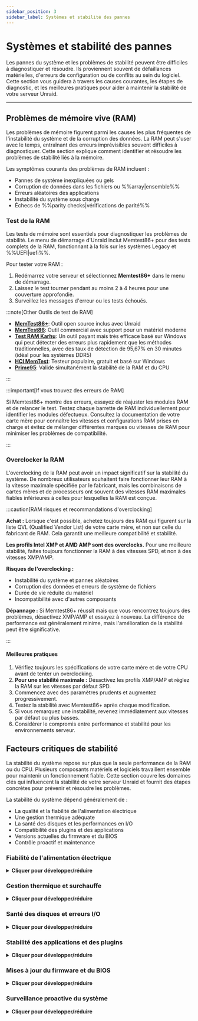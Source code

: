 ```yaml
---
sidebar_position: 3
sidebar_label: Systèmes et stabilité des pannes
---
```



# Systèmes et stabilité des pannes

Les pannes du système et les problèmes de stabilité peuvent être difficiles à diagnostiquer et résoudre. Ils proviennent souvent de défaillances matérielles, d'erreurs de configuration ou de conflits au sein du logiciel. Cette section vous guidera à travers les causes courantes, les étapes de diagnostic, et les meilleures pratiques pour aider à maintenir la stabilité de votre serveur Unraid.

---

## Problèmes de mémoire vive (RAM)

Les problèmes de mémoire figurent parmi les causes les plus fréquentes de l'instabilité du système et de la corruption des données. La RAM peut s'user avec le temps, entraînant des erreurs imprévisibles souvent difficiles à diagnostiquer. Cette section explique comment identifier et résoudre les problèmes de stabilité liés à la mémoire.

Les symptômes courants des problèmes de RAM incluent :

- Pannes de système inexpliquées ou gels
- Corruption de données dans les fichiers ou %%array|ensemble%%
- Erreurs aléatoires des applications
- Instabilité du système sous charge
- Échecs de %%parity checks|vérifications de parité%%

### Test de la RAM

Les tests de mémoire sont essentiels pour diagnostiquer les problèmes de stabilité. Le menu de démarrage d'Unraid inclut Memtest86+ pour des tests complets de la RAM, fonctionnant à la fois sur les systèmes Legacy et %%UEFI|uefi%%.

Pour tester votre RAM :

1. Redémarrez votre serveur et sélectionnez **Memtest86+** dans le menu de démarrage.
2. Laissez le test tourner pendant au moins 2 à 4 heures pour une couverture approfondie.
3. Surveillez les messages d'erreur ou les tests échoués.

:::note[Other Outils de test de RAM]

- [**MemTest86+**](https://www.memtest.org/): Outil open source inclus avec Unraid
- [**MemTest86**](https://www.memtest86.com/): Outil commercial avec support pour un matériel moderne
- [**Test RAM Karhu**](https://www.karhusoftware.com/): Un outil payant mais très efficace basé sur Windows qui peut détecter des erreurs plus rapidement que les méthodes traditionnelles, avec des taux de détection de 95,67% en 30 minutes (idéal pour les systèmes DDR5)
- [**HCI MemTest**](https://hcidesign.com/memtest/): Testeur populaire, gratuit et basé sur Windows
- [**Prime95**](https://prime95.net/): Valide simultanément la stabilité de la RAM et du CPU

:::

:::important[If vous trouvez des erreurs de RAM]

Si Memtest86+ montre des erreurs, essayez de réajuster les modules RAM et de relancer le test. Testez chaque barrette de RAM individuellement pour identifier les modules défectueux. Consultez la documentation de votre carte mère pour connaître les vitesses et configurations RAM prises en charge et évitez de mélanger différentes marques ou vitesses de RAM pour minimiser les problèmes de compatibilité.

:::

### Overclocker la RAM

L'overclocking de la RAM peut avoir un impact significatif sur la stabilité du système. De nombreux utilisateurs souhaitent faire fonctionner leur RAM à la vitesse maximale spécifiée par le fabricant, mais les combinaisons de cartes mères et de processeurs ont souvent des vitesses RAM maximales fiables inférieures à celles pour lesquelles la RAM est conçue.

:::caution[RAM risques et recommandations d'overclocking]

**Achat :** Lorsque c'est possible, achetez toujours des RAM qui figurent sur la liste QVL (Qualified Vendor List) de votre carte mère, et non sur celle du fabricant de RAM. Cela garantit une meilleure compatibilité et stabilité.

**Les profils Intel XMP et AMD AMP sont des overclocks.** Pour une meilleure stabilité, faites toujours fonctionner la RAM à des vitesses SPD, et non à des vitesses XMP/AMP.

**Risques de l'overclocking :**

- Instabilité du système et pannes aléatoires
- Corruption des données et erreurs de système de fichiers
- Durée de vie réduite du matériel
- Incompatibilité avec d'autres composants

**Dépannage :** Si Memtest86+ réussit mais que vous rencontrez toujours des problèmes, désactivez XMP/AMP et essayez à nouveau. La différence de performance est généralement minime, mais l'amélioration de la stabilité peut être significative.

:::

<h4>Meilleures pratiques</h4>

1. Vérifiez toujours les spécifications de votre carte mère et de votre CPU avant de tenter un overclocking.
2. **Pour une stabilité maximale :** Désactivez les profils XMP/AMP et réglez la RAM sur les vitesses par défaut SPD.
3. Commencez avec des paramètres prudents et augmentez progressivement.
4. Testez la stabilité avec Memtest86+ après chaque modification.
5. Si vous remarquez une instabilité, revenez immédiatement aux vitesses par défaut ou plus basses.
6. Considérer le compromis entre performance et stabilité pour les environnements serveur.

## Facteurs critiques de stabilité

La stabilité du système repose sur plus que la seule performance de la RAM ou du CPU. Plusieurs composants matériels et logiciels travaillent ensemble pour maintenir un fonctionnement fiable. Cette section couvre les domaines clés qui influencent la stabilité de votre serveur Unraid et fournit des étapes concrètes pour prévenir et résoudre les problèmes.

La stabilité du système dépend généralement de :

- La qualité et la fiabilité de l'alimentation électrique
- Une gestion thermique adéquate
- La santé des disques et les performances en I/O
- Compatibilité des plugins et des applications
- Versions actuelles du firmware et du BIOS
- Contrôle proactif et maintenance

### Fiabilité de l'alimentation électrique

<details>
  <summary><strong>Cliquer pour développer/réduire</strong></summary>

  Une alimentation électrique stable et suffisante est cruciale pour le fonctionnement ininterrompu du serveur. Les problèmes d'alimentation sont souvent négligés mais peuvent causer les problèmes de stabilité les plus frustrants.

  Les problèmes courants liés à l'alimentation incluent :

  - Pannes de système aléatoires ou gels
  - Corruption de données lors des écritures
  - Arrêts soudains sans avertissement
  - Pannes de composants matériels
  - Performance incohérente

  <h4>Prévention et maintenance</h4>

  L'entretien proactif de l'alimentation électrique prévient les problèmes de stabilité les plus courants. Des vérifications régulières et une sélection appropriée des composants peuvent éviter des temps d'arrêt coûteux et des pertes de données.

  1. Utilisez toujours une alimentation de haute qualité avec une capacité adéquate pour votre matériel.
  2. **Critique :** Assurez-vous que votre alimentation peut supporter un démarrage simultané de TOUS les périphériques de stockage attachés. Le courant nominal du rail 12V doit tenir compte du courant de démarrage de tous les disques à la fois, et non de manière échelonnée.
  3. Évitez les répartiteurs d'alimentation autant que possible. Ils peuvent provoquer des chutes de tension et de l'instabilité, surtout lors d'événements à haut courant comme le démarrage des disques.
  4. Envisagez des alimentations redondantes pour les systèmes d'entreprise et multi-baies.
  5. Assurez-vous que chaque unité d'alimentation est correctement insérée et connectée.
  6. Surveillez les indicateurs de santé de l'alimentation (comme les LEDs AC OK) si disponibles.
  7. Remplacez immédiatement les unités défaillantes pour éviter les temps d'arrêt.
  8. Vérifiez régulièrement que tous les câbles d'alimentation sont sécurisés.
  9. Vérifiez que les circuits ne sont pas surchargés.
</details>

### Gestion thermique et surchauffe

<details>
  <summary><strong>Cliquer pour développer/réduire</strong></summary>

  La surchauffe est l'une des principales causes de défaillance matérielle et de comportement erratique du serveur. Les problèmes thermiques peuvent amener les composants à réduire leur performance ou à tomber en panne complètement.

  Les signes de problèmes thermiques incluent :

  - Accélération ou diminution des performances du système
  - Pannes aléatoires sous forte charge
  - Bruit anormal des ventilateurs ou comportement inhabituel de refroidissement
  - Pannes de composants matériels
  - Comportement système incohérent

  <h4>Solutions de refroidissement et meilleures pratiques</h4>

  Un refroidissement approprié est essentiel pour maintenir la stabilité du système et prévenir le throttling thermique. Ces pratiques aident à s'assurer que votre serveur fonctionne dans des plages de température sûres.

  1. Assurez-vous que votre serveur est placé dans un endroit bien ventilé.
  2. Maintenez des températures ambiantes contrôlées (idéalement 18-24°C/64-75°F).
  3. Utilisez des solutions de refroidissement adéquates (ventilateurs de haute qualité, climatisation montée en baie).
  4. Surveillez les températures du système à l'aide de capteurs matériels.
  5. Nettoyez régulièrement la poussière et les débris des composants de refroidissement.
  6. Évitez de placer les serveurs dans des espaces confinés ou mal ventilés.
  7. Envisagez un refroidissement supplémentaire pour les systèmes haute performance.

  Surveiller les températures de manière proactive aide à identifier les problèmes de refroidissement avant qu'ils ne causent une instabilité du système. Utilisez les capteurs de température intégrés d'Unraid ou des outils de suivi matériel compatibles avec votre système.
</details>

### Santé des disques et erreurs I/O

<details>
  <summary><strong>Cliquer pour développer/réduire</strong></summary>

  Les erreurs de disque, qu'elles soient dues à des disques vieillissants ou à des défaillances soudaines, peuvent perturber la stabilité du système et compromettre les données. Les problèmes d'E/S se manifestent souvent par des problèmes de performance avant de causer des pannes complètes.

  Les symptômes des problèmes de disque incluent :

  - Charge serveur élevée ou performances lentes
  - Échecs de %%parity checks|vérifications de parité%%
  - Corruption des données ou erreurs de lecture/écriture
  - Activité ou bruit inhabituel du disque
  - Gel du système pendant les opérations sur disque

  <h4>Maintenance préventive</h4>

  Un entretien régulier aide à détecter les problèmes de disque avant qu'ils ne causent des pertes de données ou une instabilité du système. Ces mesures proactives peuvent considérablement prolonger la durée de vie des disques et maintenir les performances.

  1. Surveillez régulièrement les données %%SMART|smart%% du disque à l'aide des [outils de santé du disque](../../system-administration/monitor-performance/smart-reports-and-disk-health.mdx) intégrés d'Unraid.
  2. Run periodic [%%parity checks|parity-check%%s](../../using-unraid-to/manage-storage/array-configuration.mdx#parity--read-checks) to ensure data integrity.
  3. Surveillez les températures et les métriques de performance des disques.
  4. Veillez à bien ventiler et refroidir les disques.

  <h4>Lorsque des problèmes surviennent</h4>

  Une réponse rapide aux problèmes de disque peut prévenir les pertes de données et minimiser les temps d'arrêt. Suivez ces étapes de manière systématique pour identifier et résoudre les problèmes.

  1. Remplacez rapidement les disques défaillants pour éviter les pertes de données.
  2. Examinez l'état du câblage, de l'alimentation électrique et du contrôleur de disque.
  3. Vérifiez l'absence de connexions lâches ou de câbles endommagés.
  4. Envisagez d'exécuter des tests %%SMART|smart%% étendus pour les disques suspects.
  5. Surveillez les journaux système pour détecter les schémas d'erreurs I/O.
</details>

### Stabilité des applications et des plugins

<details>
  <summary><strong>Cliquer pour développer/réduire</strong></summary>

  La flexibilité d'Unraid provient de son support pour les plugins et les conteneurs Docker. Cependant, les plugins tiers peuvent introduire de l'instabilité, surtout s'ils sont obsolètes ou incompatibles avec votre version actuelle d'Unraid.

  Lors du dépannage...

  - Utilisez le [Mode sans échec](../../using-unraid-to/customize-your-experience/plugins.mdx#troubleshooting-with-safe-mode) pour désactiver temporairement les plugins et identifier la source des problèmes.
  - Privilégiez les conteneurs Docker aux plugins pour des fonctionnalités supplémentaires, car les conteneurs offrent une meilleure isolation du système d'exploitation de base et sont moins susceptibles de causer des problèmes à l'échelle du système.
  - Mettez à jour ou supprimez régulièrement les plugins inutilisés ou non pris en charge pour maintenir la stabilité.
</details>

### Mises à jour du firmware et du BIOS

<details>
  <summary><strong>Cliquer pour développer/réduire</strong></summary>

  Un firmware ou un BIOS obsolète peut entraîner une instabilité, des vulnérabilités de sécurité et des problèmes de compatibilité matérielle. Des mises à jour régulières sont essentielles pour maintenir la stabilité et la sécurité du système.

  - Planifiez des vérifications régulières des mises à jour de firmware et BIOS pour votre carte mère et pour les composants critiques.
  - Sauvegardez toujours votre configuration avant de procéder à une mise à jour, et si possible, testez les mises à jour dans un environnement contrôlé.
  - Documentez votre processus de mise à jour et examinez-le de temps en temps pour vous assurer de suivre les meilleures pratiques.

  Maintenir votre firmware système à jour aide à éviter des pannes inattendues et à débloquer de nouvelles fonctionnalités matérielles.

  :::tip[Recommandations]

  - Utilisez les outils du fabricant pour des mises à jour sans risque, tels que [ASUS Armoury Crate](https://www.asus.com/supportonly/armoury%20crate/helpdesk_download/), [Gigabyte @BIOS](https://www.gigabyte.com/Support/Consumer/Download), ou [MSI Center](https://www.msi.com/Landing/MSI-Center).
  - Vérifiez les paramètres du BIOS de votre carte mère pour les options de mise à jour automatique si disponibles.
    :::
</details>

### Surveillance proactive du système

<details>
  <summary><strong>Cliquer pour développer/réduire</strong></summary>

  Une surveillance cohérente est essentielle pour la détection précoce des problèmes.

  - Activez la [journlaisation persistante](../../troubleshooting/diagnostics/capture-diagnostics-and-logs.mdx) dans Unraid pour conserver les journaux lors des redémarrages.
  - Utilisez des outils de surveillance du système pour suivre les températures, les tensions et l'état des disques. Configurez des alertes pour les seuils critiques afin d'agir avant que des problèmes mineurs ne s'aggravent.
  - Réviser régulièrement les journaux système vous permet de repérer les motifs et de traiter les causes sous-jacentes avant qu'elles ne conduisent à des interruptions de service.
</details>
